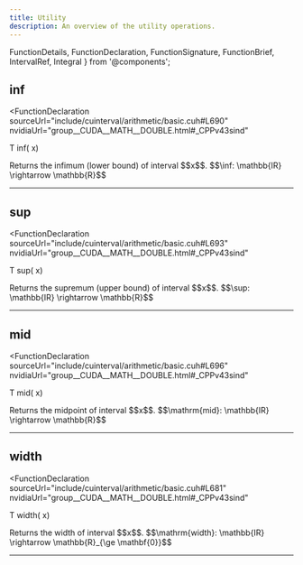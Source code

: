 ```yaml
---
title: Utility
description: An overview of the utility operations.
---
```


  FunctionDetails, 
  FunctionDeclaration, 
  FunctionSignature, 
  FunctionBrief,
  IntervalRef,
  Integral
} from '@components';

## inf

<FunctionDeclaration
  sourceUrl="include/cuinterval/arithmetic/basic.cuh#L690" 
  nvidiaUrl="group__CUDA__MATH__DOUBLE.html#_CPPv43sind"
>
  T inf(<IntervalRef /> x)
</FunctionDeclaration>

<FunctionDetails id="inf">
  <FunctionBrief error="0" slot="brief">
    Returns the infimum (lower bound) of interval $$x$$.
  </FunctionBrief>
  
  <FunctionSignature>
    $$\inf: \mathbb{IR} \rightarrow \mathbb{R}$$
  </FunctionSignature>
  
</FunctionDetails>

---
## sup

<FunctionDeclaration
  sourceUrl="include/cuinterval/arithmetic/basic.cuh#L693" 
  nvidiaUrl="group__CUDA__MATH__DOUBLE.html#_CPPv43sind"
>
  T sup(<IntervalRef /> x)
</FunctionDeclaration>

<FunctionDetails id="sup">
  <FunctionBrief error="0" slot="brief">
    Returns the supremum (upper bound) of interval $$x$$.
  </FunctionBrief>
  
  <FunctionSignature>
    $$\sup: \mathbb{IR} \rightarrow \mathbb{R}$$
  </FunctionSignature>
  
</FunctionDetails>

---
## mid

<FunctionDeclaration
  sourceUrl="include/cuinterval/arithmetic/basic.cuh#L696" 
  nvidiaUrl="group__CUDA__MATH__DOUBLE.html#_CPPv43sind"
>
  T mid(<IntervalRef /> x)
</FunctionDeclaration>

<FunctionDetails id="mid">
  <FunctionBrief error="0" slot="brief">
    Returns the midpoint of interval $$x$$.
  </FunctionBrief>
  
  <FunctionSignature>
    $$\mathrm{mid}: \mathbb{IR} \rightarrow \mathbb{R}$$
  </FunctionSignature>
  
</FunctionDetails>

---
## width

<FunctionDeclaration
  sourceUrl="include/cuinterval/arithmetic/basic.cuh#L681" 
  nvidiaUrl="group__CUDA__MATH__DOUBLE.html#_CPPv43sind"
>
  T width(<IntervalRef /> x)
</FunctionDeclaration>

<FunctionDetails id="width">
  <FunctionBrief error="0" slot="brief">
    Returns the width of interval $$x$$.
  </FunctionBrief>
  
  <FunctionSignature>
    $$\mathrm{width}: \mathbb{IR} \rightarrow \mathbb{R}_{\ge \mathbf{0}}$$
  </FunctionSignature>
  
</FunctionDetails>

---
